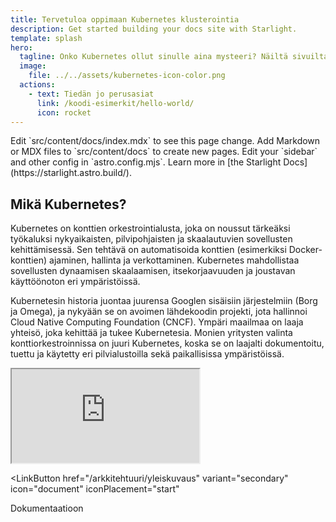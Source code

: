 ```yaml
---
title: Tervetuloa oppimaan Kubernetes klusterointia
description: Get started building your docs site with Starlight.
template: splash
hero:
  tagline: Onko Kubernetes ollut sinulle aina mysteeri? Näiltä sivuilta löydät avun!
  image:
    file: ../../assets/kubernetes-icon-color.png
  actions:
    - text: Tiedän jo perusasiat
      link: /koodi-esimerkit/hello-world/
      icon: rocket
---
```



<CardGrid stagger>
	<Card title="Update content" icon="pencil">
		Edit `src/content/docs/index.mdx` to see this page change.
	</Card>
	<Card title="Add new content" icon="add-document">
		Add Markdown or MDX files to `src/content/docs` to create new pages.
	</Card>
	<Card title="Configure your site" icon="setting">
		Edit your `sidebar` and other config in `astro.config.mjs`.
	</Card>
	<Card title="Read the docs" icon="open-book">
		Learn more in [the Starlight Docs](https://starlight.astro.build/).
	</Card>
</CardGrid>


## Mikä Kubernetes?


Kubernetes on konttien orkestrointialusta, joka on noussut tärkeäksi työkaluksi nykyaikaisten, 
pilvipohjaisten ja skaalautuvien sovellusten kehittämisessä. Sen tehtävä on automatisoida konttien
(esimerkiksi Docker-konttien) ajaminen, hallinta ja verkottaminen. Kubernetes mahdollistaa sovellusten 
dynaamisen skaalaamisen, itsekorjaavuuden ja joustavan käyttöönoton eri ympäristöissä.

Kubernetesin historia juontaa juurensa Googlen sisäisiin järjestelmiin (Borg ja Omega), ja nykyään 
se on avoimen lähdekoodin projekti, jota hallinnoi Cloud Native Computing Foundation (CNCF). Ympäri 
maailmaa on laaja yhteisö, joka kehittää ja tukee Kubernetesia. Monien yritysten valinta 
konttiorkestroinnissa on juuri Kubernetes, koska se on laajalti dokumentoitu, tuettu ja käytetty 
eri pilvialustoilla sekä paikallisissa ympäristöissä.

<div class="video-container">
  <iframe 
    src="https://www.youtube.com/embed/cC46cg5FFAM?si=d0hNFiDkVXXMLmbK"
    title="YouTube video player"
    allowfullscreen>
  </iframe>
</div>


<LinkButton
  href="/arkkitehtuuri/yleiskuvaus"
  variant="secondary"
  icon="document"
  iconPlacement="start"
>
  Dokumentaatioon
</LinkButton>
